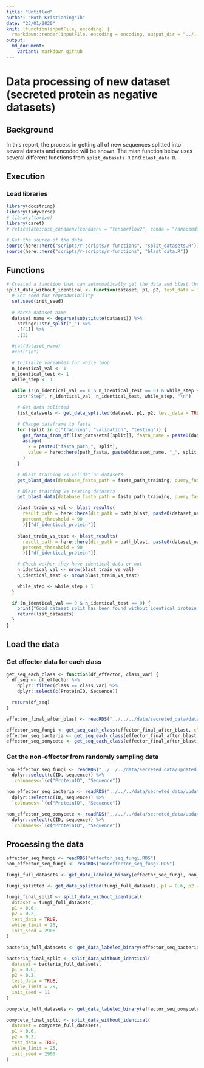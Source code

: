 ```yaml
---
title: "Untitled"
author: "Ruth Kristianingsih"
date: "23/01/2020"
knit: (function(inputFile, encoding) {
  rmarkdown::render(inputFile, encoding = encoding, output_dir = "../../../reports/getting-data-secreted") })
output:
  md_document:
    variant: markdown_github
---
```


# Data processing of new dataset (secreted protein as negative datasets)

## Background

In this report, the process in getting all of new sequences splitted into several datsets and encoded will be shown. The mian function below uses several different functions from `split_datasets.R` and `blast_data.R`. 

## Execution

### Load libraries

```r
library(docstring)
library(tidyverse)
# library(taxize)
library(caret)
# reticulate::use_condaenv(condaenv = "tensorflow2", conda = "/anaconda3/bin/conda")
```

```r
# Get the source of the data
source(here::here("scripts/r-scripts/r-functions", "split_datasets.R"))
source(here::here("scripts/r-scripts/r-functions", "blast_data.R"))
```

## Functions

```r
# Created a function that can autmomatically get the data and blast them until there is no identical datafor each datasets
split_data_without_identical <- function(dataset, p1, p2, test_data = TRUE, while_limit = 10, path_fasta = "data/secreted_data/split-blast/fasta_files", path_blast = "data/secreted_data/split-blast/blast_files", init_seed = 11) {
  # Set seed for reproducibility
  set.seed(init_seed)
  
  # Parse dataset name
  dataset_name <- deparse(substitute(dataset)) %>%
    stringr::str_split("_") %>%
    .[[1]] %>%
    .[1]

  #cat(dataset_name)
  #cat("\n")

  # Initialze variables for while loop
  n_identical_val <- 1
  n_identical_test <- 1
  while_step <- 1

  while (!(n_identical_val == 0 & n_identical_test == 0) & while_step < while_limit) {
    cat("Step", n_identical_val, n_identical_test, while_step, "\n")

    # Get data splitted
    list_datasets <- get_data_splitted(dataset, p1, p2, test_data = TRUE)

    # Change dataframe to fasta
    for (split in c("training", "validation", "testing")) {
      get_fasta_from_df(list_datasets[[split]], fasta_name = paste0(dataset_name, "_", split), dir_path = path_fasta)
      assign(
        x = paste0("fasta_path_", split),
        value = here::here(path_fasta, paste0(dataset_name, "_", split, ".fasta"))
      )
    }

    # Blast training vs validation datasets
    get_blast_data(database_fasta_path = fasta_path_training, query_fasta_path = fasta_path_validation, dir_path = path_blast)

    # Blast training vs testing datasets
    get_blast_data(database_fasta_path = fasta_path_training, query_fasta_path = fasta_path_testing, dir_path = path_blast)

    blast_train_vs_val <- blast_results(
      result_path = here::here(dir_path = path_blast, paste0(dataset_name, "_training", "_vs_", dataset_name, "_validation.tsv")),
      percent_threshold = 90
      )[["df_identical_protein"]]
    
    blast_train_vs_test <- blast_results(
      result_path = here::here(dir_path = path_blast, paste0(dataset_name, "_training", "_vs_", dataset_name, "_testing.tsv")),
      percent_threshold = 90
      )[["df_identical_protein"]]

    # Check wether they have identical data or not
    n_identical_val <- nrow(blast_train_vs_val)
    n_identical_test <- nrow(blast_train_vs_test)

    while_step <- while_step + 1
  }

  if (n_identical_val == 0 & n_identical_test == 0) {
    print("Good dataset split has been found without identical protein!")
    return(list_datasets)
  }
}
```

## Load the data

### Get effector data for each class

```r
get_seq_each_class <- function(df_effector, class_var) {
  df_seq <- df_effector %>%
    dplyr::filter(class == class_var) %>%
    dplyr::select(c(ProteinID, Sequence))

  return(df_seq)
}
```

```r
effector_final_after_blast <- readRDS("../../../data/secreted_data/data_processed_after_signalp/effector_final_after_blast.RDS")

effector_seq_fungi <- get_seq_each_class(effector_final_after_blast, class_var = "fungi")
effector_seq_bacteria <- get_seq_each_class(effector_final_after_blast, class_var = "bacteria")
effector_seq_oomycete <- get_seq_each_class(effector_final_after_blast, class_var = "oomycete")
```


### Get the non-effector from randomly sampling data

```r
non_effector_seq_fungi <- readRDS("../../../data/secreted_data/updated_signalp_results/fungi_non_eff_secreted_data.RDS") %>% 
  dplyr::select(c(ID, sequence)) %>% 
  `colnames<-`(c("ProteinID", "Sequence"))
```

```r
non_effector_seq_bacteria <- readRDS("../../../data/secreted_data/updated_signalp_results/bacteria_non_eff_secreted_data.RDS")  %>% 
  dplyr::select(c(ID, sequence)) %>% 
  `colnames<-`(c("ProteinID", "Sequence"))
```

```r
non_effector_seq_oomycete <- readRDS("../../../data/secreted_data/updated_signalp_results/oomycete_non_eff_secreted_data.RDS")  %>% 
  dplyr::select(c(ID, sequence)) %>% 
  `colnames<-`(c("ProteinID", "Sequence"))
```

## Processing the data

```r
effector_seq_fungi <- readRDS("effector_seq_fungi.RDS")
non_effector_seq_fungi <- readRDS("noneffector_seq_fungi.RDS")

fungi_full_datasets <- get_data_labeled_binary(effector_seq_fungi, non_effector_seq_fungi)

fungi_splitted <- get_data_splitted(fungi_full_datasets, p1 = 0.6, p2 = 0.2, test_dataset = TRUE)
```

```r
fungi_final_split <- split_data_without_identical(
  dataset = fungi_full_datasets, 
  p1 = 0.6, 
  p2 = 0.2,
  test_data = TRUE,
  while_limit = 25, 
  init_seed = 2906
)
```

```r
bacteria_full_datasets <- get_data_labeled_binary(effector_seq_bacteria, non_effector_seq_bacteria)

bacteria_final_split <- split_data_without_identical(
  dataset = bacteria_full_datasets, 
  p1 = 0.6, 
  p2 = 0.2,
  test_data = TRUE,
  while_limit = 25, 
  init_seed = 11
)
```

```r
oomycete_full_datasets <- get_data_labeled_binary(effector_seq_oomycete, non_effector_seq_oomycete)

oomycete_final_split <- split_data_without_identical(
  dataset = oomycete_full_datasets, 
  p1 = 0.6, 
  p2 = 0.2,
  test_data = TRUE,
  while_limit = 25, 
  init_seed = 2906
)
```

